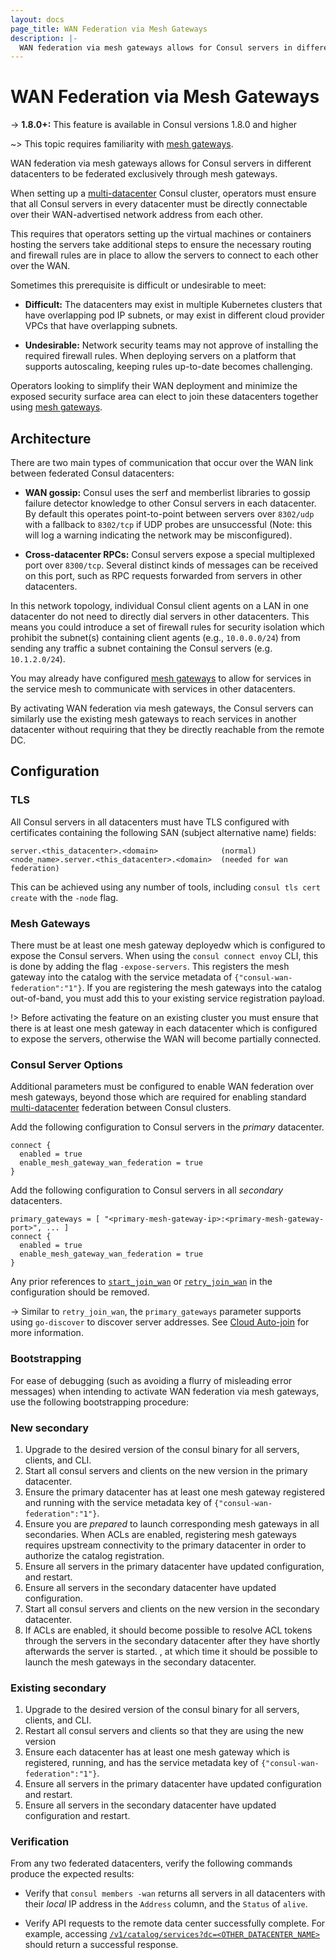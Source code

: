 ```yaml
---
layout: docs
page_title: WAN Federation via Mesh Gateways
description: |-
  WAN federation via mesh gateways allows for Consul servers in different datacenters to be federated exclusively through mesh gateways.
---
```


# WAN Federation via Mesh Gateways

-> **1.8.0+:** This feature is available in Consul versions 1.8.0 and higher

~> This topic requires familiarity with [mesh gateways](/docs/connect/gateways/mesh-gateway).

WAN federation via mesh gateways allows for Consul servers in different datacenters
to be federated exclusively through mesh gateways.

When setting up a
[multi-datacenter](https://learn.hashicorp.com/tutorials/consul/federation-gossip-wan)
Consul cluster, operators must ensure that all Consul servers in every
datacenter must be directly connectable over their WAN-advertised network
address from each other.

This requires that operators setting up the virtual machines or containers
hosting the servers take additional steps to ensure the necessary routing and
firewall rules are in place to allow the servers to connect to each other over
the WAN.

Sometimes this prerequisite is difficult or undesirable to meet:

- **Difficult:** The datacenters may exist in multiple Kubernetes clusters that
  have overlapping pod IP subnets, or may exist in different
  cloud provider VPCs that have overlapping subnets.

- **Undesirable:** Network security teams may not approve of installing the
  required firewall rules. When deploying servers on a platform that supports
  autoscaling, keeping rules up-to-date becomes challenging.

Operators looking to simplify their WAN deployment and minimize the exposed
security surface area can elect to join these datacenters together using [mesh
gateways](/docs/connect/gateways/mesh-gateway).

## Architecture

There are two main types of communication that occur over the WAN link between
federated Consul datacenters:

- **WAN gossip:** Consul uses the serf and memberlist libraries to gossip
  failure detector knowledge to other Consul servers in each datacenter.
  By default this operates point-to-point between servers over `8302/udp` with
  a fallback to `8302/tcp` if UDP probes are unsuccessful (Note: this will log
  a warning indicating the network may be misconfigured).

- **Cross-datacenter RPCs:** Consul servers expose a special multiplexed port
  over `8300/tcp`. Several distinct kinds of messages can be received on this
  port, such as RPC requests forwarded from servers in other datacenters.

In this network topology, individual Consul client agents on a LAN in one
datacenter do not need to directly dial servers in other datacenters. This
means you could introduce a set of firewall rules for security isolation which
prohibit the subnet(s) containing client agents (e.g., `10.0.0.0/24`) from
sending any traffic a subnet containing the Consul servers (e.g. `10.1.2.0/24`).

You may already have configured [mesh
gateways](https://learn.hashicorp.com/tutorials/consul/service-mesh-gateways)
to allow for services in the service mesh to communicate with services in other
datacenters.

By activating WAN federation via mesh gateways, the Consul servers
can similarly use the existing mesh gateways to reach services in another
datacenter without requiring that they be directly reachable from the remote DC.

## Configuration

### TLS

All Consul servers in all datacenters must have TLS configured with certificates
containing the following SAN (subject alternative name) fields:

    server.<this_datacenter>.<domain>              (normal)
    <node_name>.server.<this_datacenter>.<domain>  (needed for wan federation)

This can be achieved using any number of tools, including `consul tls cert create` with the `-node` flag.

### Mesh Gateways

There must be at least one mesh gateway deployedw which is configured to expose
the Consul servers. When using the `consul connect envoy` CLI,
this is done by adding the flag `-expose-servers`. This registers
the mesh gateway into the catalog with the service metadata
of `{"consul-wan-federation":"1"}`. If you are registering the mesh gateways
into the catalog out-of-band, you must add this to your existing service
registration payload.

!> Before activating the feature on an existing cluster you must ensure that
there is at least one mesh gateway in each datacenter which is configured to
expose the servers, otherwise the WAN will become partially connected.

### Consul Server Options

Additional parameters must be configured to enable WAN federation over mesh
gateways, beyond those which are required for enabling standard
[multi-datacenter](https://learn.hashicorp.com/tutorials/consul/federarion-gossip-wan)
federation between Consul clusters.

Add the following configuration to Consul servers in the _primary_ datacenter.

```hcl
connect {
  enabled = true
  enable_mesh_gateway_wan_federation = true
}
```

Add the following configuration to Consul servers in all _secondary_ datacenters.

```hcl
primary_gateways = [ "<primary-mesh-gateway-ip>:<primary-mesh-gateway-port>", ... ]
connect {
  enabled = true
  enable_mesh_gateway_wan_federation = true
}
```

Any prior references to [`start_join_wan`](/docs/agent/options#start_join_wan) or
[`retry_join_wan`](/docs/agent/options#retry_join_wan) in the configuration
should be removed.

-> Similar to `retry_join_wan`, the `primary_gateways` parameter supports
using `go-discover` to discover server addresses. See
[Cloud Auto-join](/docs/install/cloud-auto-join) for more information.

### Bootstrapping

For ease of debugging (such as avoiding a flurry of misleading error messages)
when intending to activate WAN federation via mesh gateways, use the following
bootstrapping procedure:

### New secondary

1. Upgrade to the desired version of the consul binary for all servers,
   clients, and CLI.
1. Start all consul servers and clients on the new version in the primary
   datacenter.
1. Ensure the primary datacenter has at least one mesh gateway registered and
   running with the service metadata key of `{"consul-wan-federation":"1"}`.
1. Ensure you are _prepared_ to launch corresponding mesh gateways in all
   secondaries. When ACLs are enabled, registering mesh gateways requires
   upstream connectivity to the primary datacenter in order to authorize the
   catalog registration.
1. Ensure all servers in the primary datacenter have updated configuration, and
   restart.
1. Ensure all servers in the secondary datacenter have updated configuration.
1. Start all consul servers and clients on the new version in the secondary
   datacenter.
1. If ACLs are enabled, it should become possible to resolve ACL tokens through
   the servers in the secondary datacenter after they have shortly afterwards the server is started.
   , at which time it should be possible
   to launch the mesh gateways in the secondary datacenter.

### Existing secondary

1. Upgrade to the desired version of the consul binary for all servers,
   clients, and CLI.
2. Restart all consul servers and clients so that they are using the new version
3. Ensure each datacenter has at least one mesh gateway which is registered, running,
   and has the service metadata key of `{"consul-wan-federation":"1"}`.
4. Ensure all servers in the primary datacenter have updated configuration and
   restart.
5. Ensure all servers in the secondary datacenter have updated configuration and
   restart.

### Verification

From any two federated datacenters, verify the following commands produce the
expected results:

- Verify that `consul members -wan` returns all servers in all datacenters with
  their _local_ IP address in the `Address` column, and the `Status` of `alive`.

- Verify API requests to the remote data center successfully complete. For
  example, accessing [`/v1/catalog/services?dc=<OTHER_DATACENTER_NAME>`](/api/catalog#dc-1)
  should return a successful response.
